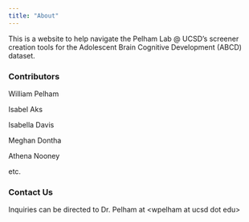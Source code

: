 ```yaml
---
title: "About"
---
```


This is a website to help navigate the Pelham Lab \@ UCSD's screener creation tools for the Adolescent Brain Cognitive Development (ABCD) dataset.

### Contributors

William Pelham

Isabel Aks

Isabella Davis

Meghan Dontha

Athena Nooney

etc.

### Contact Us

Inquiries can be directed to Dr. Pelham at \<wpelham at ucsd dot edu\>
